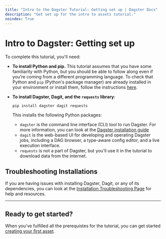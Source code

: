 ```yaml
---
title: "Intro to the Dagster Tutorial: Getting set up | Dagster Docs"
description: "Get set up for the intro to assets tutorial."
noindex: True
---
```


# Intro to Dagster: Getting set up

To complete this tutorial, you'll need:

- **To install Python and pip.** This tutorial assumes that you have some familiarity with Python, but you should be able to follow along even if you’re coming from a different programming language. To check that Python and `pip` (Python's package manager) are already installed in your environment or install them, follow the instructions [here](https://packaging.python.org/guides/installing-using-pip-and-virtual-environments/).

  <DagsterVersion />

<!-- ^ Lives in: /next/components/mdx/includes/dagster/DagsterVersion.mdx -->

- **To install Dagster, Dagit, and the `requests` library**:

  ```shell
  pip install dagster dagit requests
  ```

  This installs the following Python packages:

  - `dagster` is the command line interface (CLI) tool to run Dagster. For more information, you can look at the [Dagster installation guide](/getting-started/install)
  - `dagit` is the web-based UI for developing and operating Dagster jobs, including a DAG browser, a type-aware config editor, and a live execution interface.
  - `requests` is not a part of Dagster, but you'll use it in the tutorial to download data from the internet.

## Troubleshooting Installations

If you are having issues with installing Dagster, Dagit, or any of its dependencies, you can look at the [Installation Troubleshooting Page](/getting-started/installation/troubleshooting-installation) for help and resources.

---

## Ready to get started?

When you've fulfilled all the prerequistes for the tutorial, you can get started [creating your first asset](/update/link/in).
